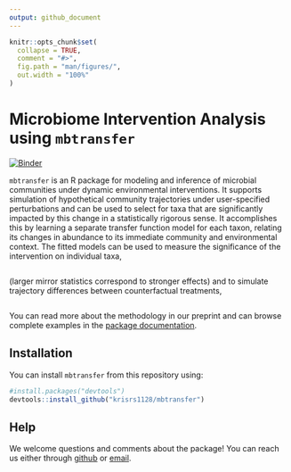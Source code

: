 ```yaml
---
output: github_document
---
```


```r
knitr::opts_chunk$set(
  collapse = TRUE,
  comment = "#>",
  fig.path = "man/figures/",
  out.width = "100%"
)
```

# Microbiome Intervention Analysis using `mbtransfer`

<!-- badges: start -->
[![Binder](https://mybinder.org/badge_logo.svg)](https://mybinder.org/v2/gh/krisrs1128/mbtransfer_demo/HEAD?urlpath=rstudio)
<!-- badges: end -->

`mbtransfer` is an R package for modeling and inference of microbial communities
under dynamic environmental interventions. It supports simulation of
hypothetical community trajectories under user-specified perturbations and can
be used to select for taxa that are significantly impacted by this change in a
statistically rigorous sense. It accomplishes this by learning a separate
transfer function model for each taxon, relating its changes in abundance to its
immediate community and environmental context. The fitted models can be used to
measure the significance of the intervention on individual taxa,

<center>
<img src=""/>
</center>

(larger mirror statistics correspond to stronger effects) and to simulate
trajectory differences between counterfactual treatments,

<center>
<img src=""/>
</center>

You can read more about the methodology in our preprint and can browse complete
examples in the [package documentation](https://krisrs1128.github.io/mbtransfer).

## Installation

You can install `mbtransfer` from this repository using:

```r
#install.packages("devtools")
devtools::install_github("krisrs1128/mbtransfer")
```

## Help

We welcome questions and comments about the package! You can reach us either
through [github](https://github.com/krisrs1128/mbtransfer/issues) or [email](https://krisrs1128.github.io/LSLab/_includes/contact).
